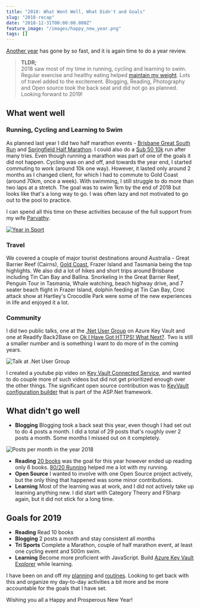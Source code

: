```yaml
---
title: "2018: What Went Well, What Didn't and Goals"
slug: "2018-recap"
date: "2018-12-31T00:00:00.000Z"
feature_image: "/images/happy_new_year.png"
tags: []
---
```


[Another year](__GHOST_URL__/blog/2017-recap/) has gone by so fast, and it is again time to do a year review.

> **TLDR;**  
> 2018 saw most of my time in running, cycling and learning to swim. Regular exercise and healthy eating helped [maintain my weight](__GHOST_URL__/blog/how-i-lost-13-kilos-in-one-and-half-months/). Lots of travel added to the excitement. Blogging, Reading, Photography and Open source took the back seat and did not go as planned. Looking forward to 2019!

What went well
--------------

### **Running, Cycling and Learning to Swim**

As planned last year I did two half marathon events - [Brisbane Great South Run](https://www.strava.com/activities/1495400703) and [Springfield Half Marathon](https://www.strava.com/activities/1628202657). I could also do a [Sub 50 10k](https://www.strava.com/activities/1756881573/overview) run after many tries. Even though running a marathon was part of one of the goals it did not happen. Cycling was on and off, and towards the year end, I started commuting to work (around 10k one way). However, it lasted only around 2 months as I changed client, for which I had to commute to Gold Coast (around 70km, once a week). With swimming, I still struggle to do more than two laps at a stretch. The goal was to swim 1km by the end of 2018 but looks like that's a long way to go. I was often lazy and not motivated to go out to the pool to practice.

I can spend all this time on these activities because of the full support from my wife [Parvathy](https://www.facebook.com/parvathy.panicker).

[![Year in Sport](/images/2018_sport.jpg)](https://2018.strava.com/en-us/video/92aff78b819c502351b85b8ef27e35025cd97adf)

### **Travel**

We covered a couple of major tourist destinations around Australia - Great Barrier Reef (Cairns), [Gold Coast](__GHOST_URL__/blog/ndc-security-2018-overview-and-key-takeaways/), Frazer Island and Tasmania being the top highlights. We also did a lot of hikes and short trips around Brisbane including Tin Can Bay and Ballina. Snorkeling in the Great Barrier Reef, Penguin Tour in Tasmania, Whale watching, beach highway drive, and 7 seater beach flight in Frazer Island, dolphin feeding at Tin Can Bay, Croc attack show at Hartley's Crocodile Park were some of the new experiences in life and enjoyed it a lot.

### **Community**

I did two public talks, one at the [.Net User Group](https://www.meetup.com/en-AU/Brisbane-Net-User-Group/events/251639570/) on Azure Key Vault and one at Readify Back2Base on [Ok I Have Got HTTPS! What Next?](__GHOST_URL__/blog/ok-i-have-got-https-what-next/). Two is still a smaller number and is something I want to do more of in the coming years.

![Talk at .Net User Group](/images/2018_talks_ug.jpg)

I created a youtube pip video on [Key Vault Connected Service](https://www.youtube.com/watch?v=S7EPrlpPqXw), and wanted to do couple more of such videos but did not get prioritized enough over the other things. The significant open source contribution was to [KeyVault configuration builder](https://github.com/aspnet/MicrosoftConfigurationBuilders/commits?author=rahulpnath) that is part of the ASP.Net framework.

What didn't go well
-------------------

*   **Blogging** Blogging took a back seat this year, even though I had set out to do 4 posts a month. I did a total of 29 posts that's roughly over 2 posts a month. Some months I missed out on it completely.

![Posts per month in the year 2018](/images/2018_postpermonth.jpg)

*   **Reading** [20 books](https://www.goodreads.com/user_challenges/13036464) was the goal for this year however ended up reading only 6 books. [80/20 Running](https://www.goodreads.com/book/show/20821042-80-20-running) helped me a lot with my running.
*   **Open Source** I wanted to involve with one Open Source project actively, but the only thing that happened was some minor contributions.
*   **Learning** Most of the learning was at work, and I did not actively take up learning anything new. I did start with Category Theory and FSharp again, but it did not stick for a long time.

Goals for 2019
--------------

*   **Reading** Read 10 books
*   **Blogging** 2 posts a month and stay consistent all months
*   **Tri Sports** Complete a Marathon, couple of half marathon event, at least one cycling event and 500m swim.
*   **Learning** Become more proficient with JavaScript. Build [Azure Key Vault Explorer](https://github.com/rahulpnath/keyvaultexplorer) while learning.

I have been on and off my [planning](__GHOST_URL__/blog/experimenting-with-pomodoro-technique/) and [routines](__GHOST_URL__/blog/morning-routine/). Looking to get back with this and organize my day-to-day activities a bit more and be more accountable for the goals that I have set.

Wishing you all a Happy and Prosperous New Year!